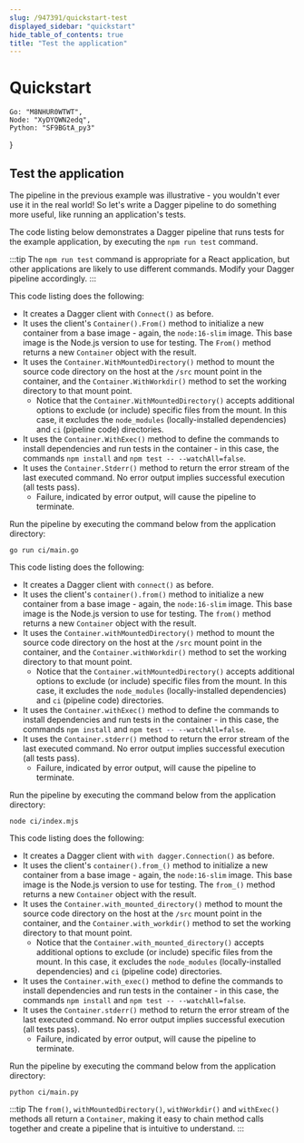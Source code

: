 ```yaml
---
slug: /947391/quickstart-test
displayed_sidebar: "quickstart"
hide_table_of_contents: true
title: "Test the application"
---
```


# Quickstart


    Go: "M8NHUR0WTWT",
    Node: "XyDYQWN2edq",
    Python: "SF9BGtA_py3"
}

<QuickstartDoc embeds={ids}>

## Test the application

The pipeline in the previous example was illustrative - you wouldn't ever use it in the real world! So let's write a Dagger pipeline to do something more useful, like running an application's tests.

The code listing below demonstrates a Dagger pipeline that runs tests for the example application, by executing the `npm run test` command.

:::tip
The `npm run test` command is appropriate for a React application, but other applications are likely to use different commands. Modify your Dagger pipeline accordingly.
:::


<Tabs groupId="language" className="embeds">
<TabItem value="Go">

<Embed id="M8NHUR0WTWT" />

This code listing does the following:

- It creates a Dagger client with `Connect()` as before.
- It uses the client's `Container().From()` method to initialize a new container from a base image - again, the `node:16-slim` image. This base image is the Node.js version to use for testing. The `From()` method returns a new `Container` object with the result.
- It uses the `Container.WithMountedDirectory()` method to mount the source code directory on the host at the `/src` mount point in the container, and the `Container.WithWorkdir()` method to set the working directory to that mount point.
  - Notice that the `Container.WithMountedDirectory()` accepts additional options to exclude (or include) specific files from the mount. In this case, it excludes the `node_modules` (locally-installed dependencies) and `ci` (pipeline code) directories.
- It uses the `Container.WithExec()` method to define the commands to install dependencies and run tests in the container - in this case, the commands `npm install` and `npm test -- --watchAll=false`.
- It uses the `Container.Stderr()` method to return the error stream of the last executed command. No error output implies successful execution (all tests pass).
  - Failure, indicated by error output, will cause the pipeline to terminate.

Run the pipeline by executing the command below from the application directory:

```shell
go run ci/main.go
```

</TabItem>
<TabItem value="Node">

<Embed id="XyDYQWN2edq" />

This code listing does the following:

- It creates a Dagger client with `connect()` as before.
- It uses the client's `container().from()` method to initialize a new container from a base image - again, the `node:16-slim` image. This base image is the Node.js version to use for testing. The `from()` method returns a new `Container` object with the result.
- It uses the `Container.withMountedDirectory()` method to mount the source code directory on the host at the `/src` mount point in the container, and the `Container.withWorkdir()` method to set the working directory to that mount point.
  - Notice that the `Container.withMountedDirectory()` accepts additional options to exclude (or include) specific files from the mount. In this case, it excludes the `node_modules` (locally-installed dependencies) and `ci` (pipeline code) directories.
- It uses the `Container.withExec()` method to define the commands to install dependencies and run tests in the container - in this case, the commands `npm install` and `npm test -- --watchAll=false`.
- It uses the `Container.stderr()` method to return the error stream of the last executed command. No error output implies successful execution (all tests pass).
  - Failure, indicated by error output, will cause the pipeline to terminate.

Run the pipeline by executing the command below from the application directory:

```shell
node ci/index.mjs
```

</TabItem>
<TabItem value="Python">

<Embed id="SF9BGtA_py3" />

This code listing does the following:

- It creates a Dagger client with `with dagger.Connection()` as before.
- It uses the client's `container().from_()` method to initialize a new container from a base image - again, the `node:16-slim` image. This base image is the Node.js version to use for testing. The `from_()` method returns a new `Container` object with the result.
- It uses the `Container.with_mounted_directory()` method to mount the source code directory on the host at the `/src` mount point in the container, and the `Container.with_workdir()` method to set the working directory to that mount point.
  - Notice that the `Container.with_mounted_directory()` accepts additional options to exclude (or include) specific files from the mount. In this case, it excludes the `node_modules` (locally-installed dependencies) and `ci` (pipeline code) directories.
- It uses the `Container.with_exec()` method to define the commands to install dependencies and run tests in the container - in this case, the commands `npm install` and `npm test -- --watchAll=false`.
- It uses the `Container.stderr()` method to return the error stream of the last executed command. No error output implies successful execution (all tests pass).
  - Failure, indicated by error output, will cause the pipeline to terminate.

Run the pipeline by executing the command below from the application directory:

```shell
python ci/main.py
```

</TabItem>
</Tabs>

:::tip
The `from()`, `withMountedDirectory()`, `withWorkdir()` and `withExec()` methods all return a `Container`, making it easy to chain method calls together and create a pipeline that is intuitive to understand.
:::

</QuickstartDoc>
